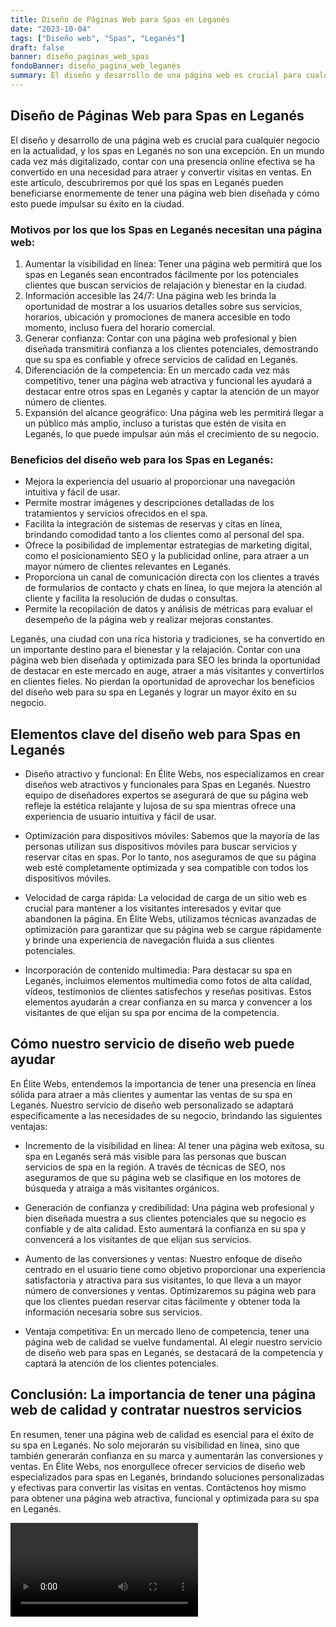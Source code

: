 ```yaml
---
title: Diseño de Páginas Web para Spas en Leganés
date: "2023-10-04"
tags: ["Diseño web", "Spas", "Leganés"]
draft: false
banner: diseño_paginas_web_spas
fondoBanner: diseño_pagina_web_leganés
summary: El diseño y desarrollo de una página web es crucial para cualquier negocio en la actualidad, y los spas en Leganés no son una excepción. En un mundo cada vez más digitalizado, contar con una presencia online efectiva se ha convertido en una necesidad para atraer y convertir visitas en ventas. En este artículo, descubriremos por qué los spas en Leganés pueden beneficiarse enormemente de tener una página web bien diseñada y cómo esto puede impulsar su éxito en la ciudad.
---
```



## Diseño de Páginas Web para Spas en Leganés

El diseño y desarrollo de una página web es crucial para cualquier negocio en la actualidad, y los spas en Leganés no son una excepción. En un mundo cada vez más digitalizado, contar con una presencia online efectiva se ha convertido en una necesidad para atraer y convertir visitas en ventas. En este artículo, descubriremos por qué los spas en Leganés pueden beneficiarse enormemente de tener una página web bien diseñada y cómo esto puede impulsar su éxito en la ciudad.

### Motivos por los que los Spas en Leganés necesitan una página web:

1. Aumentar la visibilidad en línea: Tener una página web permitirá que los spas en Leganés sean encontrados fácilmente por los potenciales clientes que buscan servicios de relajación y bienestar en la ciudad.
2. Información accesible las 24/7: Una página web les brinda la oportunidad de mostrar a los usuarios detalles sobre sus servicios, horarios, ubicación y promociones de manera accesible en todo momento, incluso fuera del horario comercial.
3. Generar confianza: Contar con una página web profesional y bien diseñada transmitirá confianza a los clientes potenciales, demostrando que su spa es confiable y ofrece servicios de calidad en Leganés.
4. Diferenciación de la competencia: En un mercado cada vez más competitivo, tener una página web atractiva y funcional les ayudará a destacar entre otros spas en Leganés y captar la atención de un mayor número de clientes.
5. Expansión del alcance geográfico: Una página web les permitirá llegar a un público más amplio, incluso a turistas que estén de visita en Leganés, lo que puede impulsar aún más el crecimiento de su negocio.

### Beneficios del diseño web para los Spas en Leganés:

- Mejora la experiencia del usuario al proporcionar una navegación intuitiva y fácil de usar.
- Permite mostrar imágenes y descripciones detalladas de los tratamientos y servicios ofrecidos en el spa.
- Facilita la integración de sistemas de reservas y citas en línea, brindando comodidad tanto a los clientes como al personal del spa.
- Ofrece la posibilidad de implementar estrategias de marketing digital, como el posicionamiento SEO y la publicidad online, para atraer a un mayor número de clientes relevantes en Leganés.
- Proporciona un canal de comunicación directa con los clientes a través de formularios de contacto y chats en línea, lo que mejora la atención al cliente y facilita la resolución de dudas o consultas.
- Permite la recopilación de datos y análisis de métricas para evaluar el desempeño de la página web y realizar mejoras constantes.

Leganés, una ciudad con una rica historia y tradiciones, se ha convertido en un importante destino para el bienestar y la relajación. Contar con una página web bien diseñada y optimizada para SEO les brinda la oportunidad de destacar en este mercado en auge, atraer a más visitantes y convertirlos en clientes fieles. No pierdan la oportunidad de aprovechar los beneficios del diseño web para su spa en Leganés y lograr un mayor éxito en su negocio.

<GifSeo />

<Cta />

## Elementos clave del diseño web para Spas en Leganés

- Diseño atractivo y funcional: En Élite Webs, nos especializamos en crear diseños web atractivos y funcionales para Spas en Leganés. Nuestro equipo de diseñadores expertos se asegurará de que su página web refleje la estética relajante y lujosa de su spa mientras ofrece una experiencia de usuario intuitiva y fácil de usar.

- Optimización para dispositivos móviles: Sabemos que la mayoría de las personas utilizan sus dispositivos móviles para buscar servicios y reservar citas en spas. Por lo tanto, nos aseguramos de que su página web esté completamente optimizada y sea compatible con todos los dispositivos móviles.

- Velocidad de carga rápida: La velocidad de carga de un sitio web es crucial para mantener a los visitantes interesados y evitar que abandonen la página. En Élite Webs, utilizamos técnicas avanzadas de optimización para garantizar que su página web se cargue rápidamente y brinde una experiencia de navegación fluida a sus clientes potenciales.

- Incorporación de contenido multimedia: Para destacar su spa en Leganés, incluimos elementos multimedia como fotos de alta calidad, vídeos, testimonios de clientes satisfechos y reseñas positivas. Estos elementos ayudarán a crear confianza en su marca y convencer a los visitantes de que elijan su spa por encima de la competencia.

## Cómo nuestro servicio de diseño web puede ayudar

En Élite Webs, entendemos la importancia de tener una presencia en línea sólida para atraer a más clientes y aumentar las ventas de su spa en Leganés. Nuestro servicio de diseño web personalizado se adaptará específicamente a las necesidades de su negocio, brindando las siguientes ventajas:

- Incremento de la visibilidad en línea: Al tener una página web exitosa, su spa en Leganés será más visible para las personas que buscan servicios de spa en la región. A través de técnicas de SEO, nos aseguramos de que su página web se clasifique en los motores de búsqueda y atraiga a más visitantes orgánicos.

- Generación de confianza y credibilidad: Una página web profesional y bien diseñada muestra a sus clientes potenciales que su negocio es confiable y de alta calidad. Esto aumentará la confianza en su spa y convencerá a los visitantes de que elijan sus servicios.

- Aumento de las conversiones y ventas: Nuestro enfoque de diseño centrado en el usuario tiene como objetivo proporcionar una experiencia satisfactoria y atractiva para sus visitantes, lo que lleva a un mayor número de conversiones y ventas. Optimizaremos su página web para que los clientes puedan reservar citas fácilmente y obtener toda la información necesaria sobre sus servicios.

- Ventaja competitiva: En un mercado lleno de competencia, tener una página web de calidad se vuelve fundamental. Al elegir nuestro servicio de diseño web para spas en Leganés, se destacará de la competencia y captará la atención de los clientes potenciales.

## Conclusión: La importancia de tener una página web de calidad y contratar nuestros servicios

En resumen, tener una página web de calidad es esencial para el éxito de su spa en Leganés. No solo mejorarán su visibilidad en línea, sino que también generarán confianza en su marca y aumentarán las conversiones y ventas. En Élite Webs, nos enorgullece ofrecer servicios de diseño web especializados para spas en Leganés, brindando soluciones personalizadas y efectivas para convertir las visitas en ventas. Contáctenos hoy mismo para obtener una página web atractiva, funcional y optimizada para su spa en Leganés.

<Video />

<CtaBot job="Spas" city="Leganés" />

<Gmaps query="Leganés+españa+maps" />
